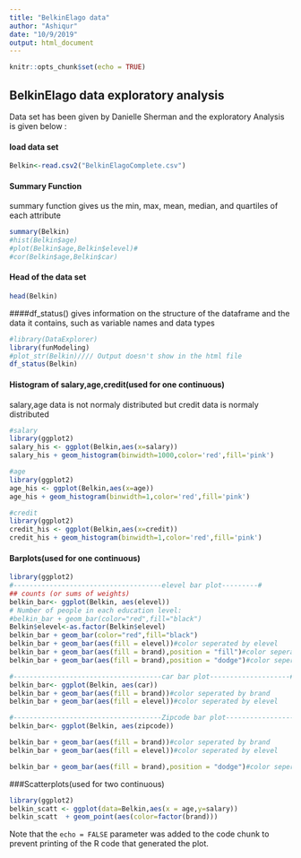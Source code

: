 ```yaml
---
title: "BelkinElago data"
author: "Ashiqur"
date: "10/9/2019"
output: html_document
---
```


```r
knitr::opts_chunk$set(echo = TRUE)
```

## BelkinElago data exploratory analysis
Data set has been given by Danielle Sherman and the exploratory Analysis is given below :

#### load data set
```r
Belkin<-read.csv2("BelkinElagoComplete.csv")
```


#### Summary Function
summary function gives us the min, max, mean, median, and quartiles of each attribute

```r
summary(Belkin)
#hist(Belkin$age)
#plot(Belkin$age,Belkin$elevel)#
#cor(Belkin$age,Belkin$car)
```
#### Head of the data set
```r
head(Belkin)

```
####df_status()
gives information on the structure of the dataframe and the data it contains, such as variable names and data types
```r
#library(DataExplorer)
library(funModeling)
#plot_str(Belkin)//// Output doesn't show in the html file
df_status(Belkin)
```


#### Histogram of salary,age,credit(used for one continuous)
salary,age data is not normaly distributed but credit data is normaly distributed 
```r

#salary
library(ggplot2)
salary_his <- ggplot(Belkin,aes(x=salary))
salary_his + geom_histogram(binwidth=1000,color='red',fill='pink')

#age
library(ggplot2)
age_his <- ggplot(Belkin,aes(x=age))
age_his + geom_histogram(binwidth=1,color='red',fill='pink')

#credit
library(ggplot2)
credit_his <- ggplot(Belkin,aes(x=credit))
credit_his + geom_histogram(binwidth=1,color='red',fill='pink')

```
#### Barplots(used for one continuous)

```r
library(ggplot2)
#-------------------------------------elevel bar plot---------#
## counts (or sums of weights)
belkin_bar<- ggplot(Belkin, aes(elevel))
# Number of people in each education level:
#belkin_bar + geom_bar(color="red",fill="black")
Belkin$elevel<-as.factor(Belkin$elevel)
belkin_bar + geom_bar(color="red",fill="black")
belkin_bar + geom_bar(aes(fill = elevel))#color seperated by elevel
belkin_bar + geom_bar(aes(fill = brand),position = "fill")#color seperated by brand
belkin_bar + geom_bar(aes(fill = brand),position = "dodge")#color seperated by brand in two bar

#-------------------------------------car bar plot--------------------#
belkin_bar<- ggplot(Belkin, aes(car))
belkin_bar + geom_bar(aes(fill = brand))#color seperated by brand
belkin_bar + geom_bar(aes(fill = elevel))#color seperated by elevel

#-------------------------------------Zipcode bar plot--------------------#
belkin_bar<- ggplot(Belkin, aes(zipcode))

belkin_bar + geom_bar(aes(fill = brand))#color seperated by brand
belkin_bar + geom_bar(aes(fill = elevel))#color seperated by elevel

belkin_bar + geom_bar(aes(fill = brand),position = "dodge")#color seperated by brand in two bar


```
###Scatterplots(used for two continuous)

```r
library(ggplot2)
belkin_scatt <- ggplot(data=Belkin,aes(x = age,y=salary)) 
belkin_scatt  + geom_point(aes(color=factor(brand)))
```

Note that the `echo = FALSE` parameter was added to the code chunk to prevent printing of the R code that generated the plot.
